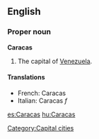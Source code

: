 {{wikipedia}}
==English==

===Proper noun===
'''Caracas'''
# The capital of [[Venezuela]].

====Translations====
*French: Caracas
*Italian: Caracas ''f''

[[Category:Capital cities]]

[[es:Caracas]]
[[hu:Caracas]]